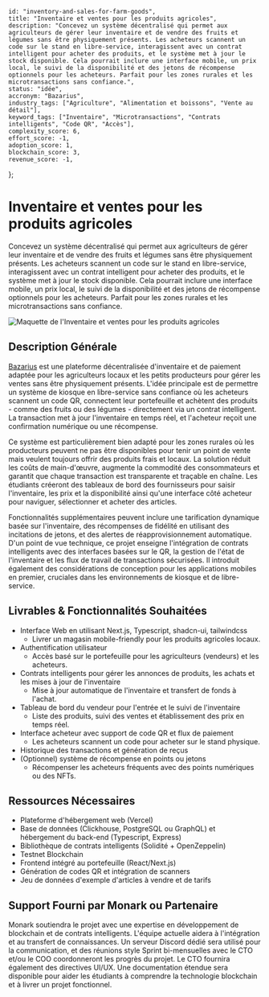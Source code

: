     id: "inventory-and-sales-for-farm-goods",
    title: "Inventaire et ventes pour les produits agricoles",
    description: "Concevez un système décentralisé qui permet aux agriculteurs de gérer leur inventaire et de vendre des fruits et légumes sans être physiquement présents. Les acheteurs scannent un code sur le stand en libre-service, interagissent avec un contrat intelligent pour acheter des produits, et le système met à jour le stock disponible. Cela pourrait inclure une interface mobile, un prix local, le suivi de la disponibilité et des jetons de récompense optionnels pour les acheteurs. Parfait pour les zones rurales et les microtransactions sans confiance.",
    status: "idée",
    accronym: "Bazarius",
    industry_tags: ["Agriculture", "Alimentation et boissons", "Vente au détail"],
    keyword_tags: ["Inventaire", "Microtransactions", "Contrats intelligents", "Code QR", "Accès"],
    complexity_score: 6,
    effort_score: -1,
    adoption_score: 1,
    blockchain_score: 3,
    revenue_score: -1,
};

# Inventaire et ventes pour les produits agricoles

Concevez un système décentralisé qui permet aux agriculteurs de gérer leur inventaire et de vendre des fruits et légumes sans être physiquement présents. Les acheteurs scannent un code sur le stand en libre-service, interagissent avec un contrat intelligent pour acheter des produits, et le système met à jour le stock disponible. Cela pourrait inclure une interface mobile, un prix local, le suivi de la disponibilité et des jetons de récompense optionnels pour les acheteurs. Parfait pour les zones rurales et les microtransactions sans confiance.

![Maquette de l'Inventaire et ventes pour les produits agricoles](/images/project/inventory-and-sales-for-farm-goods.jpg)

## Description Générale

[Bazarius](https://bazarius.monark.io) est une plateforme décentralisée d'inventaire et de paiement adaptée pour les agriculteurs locaux et les petits producteurs pour gérer les ventes sans être physiquement présents. L'idée principale est de permettre un système de kiosque en libre-service sans confiance où les acheteurs scannent un code QR, connectent leur portefeuille et achètent des produits - comme des fruits ou des légumes - directement via un contrat intelligent. La transaction met à jour l'inventaire en temps réel, et l'acheteur reçoit une confirmation numérique ou une récompense.

Ce système est particulièrement bien adapté pour les zones rurales où les producteurs peuvent ne pas être disponibles pour tenir un point de vente mais veulent toujours offrir des produits frais et locaux. La solution réduit les coûts de main-d'œuvre, augmente la commodité des consommateurs et garantit que chaque transaction est transparente et traçable en chaîne. Les étudiants créeront des tableaux de bord des fournisseurs pour saisir l'inventaire, les prix et la disponibilité ainsi qu'une interface côté acheteur pour naviguer, sélectionner et acheter des articles.

Fonctionnalités supplémentaires peuvent inclure une tarification dynamique basée sur l'inventaire, des récompenses de fidélité en utilisant des incitations de jetons, et des alertes de réapprovisionnement automatique. D'un point de vue technique, ce projet enseigne l'intégration de contrats intelligents avec des interfaces basées sur le QR, la gestion de l'état de l'inventaire et les flux de travail de transactions sécurisées. Il introduit également des considérations de conception pour les applications mobiles en premier, cruciales dans les environnements de kiosque et de libre-service.

## Livrables & Fonctionnalités Souhaitées

- Interface Web en utilisant Next.js, Typescript, shadcn-ui, tailwindcss
    - Livrer un magasin mobile-friendly pour les produits agricoles locaux.
- Authentification utilisateur 
    - Accès basé sur le portefeuille pour les agriculteurs (vendeurs) et les acheteurs.
- Contrats intelligents pour gérer les annonces de produits, les achats et les mises à jour de l'inventaire
    - Mise à jour automatique de l'inventaire et transfert de fonds à l'achat.
- Tableau de bord du vendeur pour l'entrée et le suivi de l'inventaire
    - Liste des produits, suivi des ventes et établissement des prix en temps réel.
- Interface acheteur avec support de code QR et flux de paiement
    - Les acheteurs scannent un code pour acheter sur le stand physique.
- Historique des transactions et génération de reçus
- (Optionnel) système de récompense en points ou jetons
    - Récompenser les acheteurs fréquents avec des points numériques ou des NFTs.

## Ressources Nécessaires

- Plateforme d'hébergement web (Vercel)
- Base de données (Clickhouse, PostgreSQL ou GraphQL) et hébergement du back-end (Typescript, Express)
- Bibliothèque de contrats intelligents (Solidité + OpenZeppelin)
- Testnet Blockchain
- Frontend intégré au portefeuille (React/Next.js)
- Génération de codes QR et intégration de scanners
- Jeu de données d'exemple d'articles à vendre et de tarifs

## Support Fourni par Monark ou Partenaire

Monark soutiendra le projet avec une expertise en développement de blockchain et de contrats intelligents. L'équipe actuelle aidera à l'intégration et au transfert de connaissances. Un serveur Discord dédié sera utilisé pour la communication, et des réunions style Sprint bi-mensuelles avec le CTO et/ou le COO coordonneront les progrès du projet. Le CTO fournira également des directives UI/UX. Une documentation étendue sera disponible pour aider les étudiants à comprendre la technologie blockchain et à livrer un projet fonctionnel.